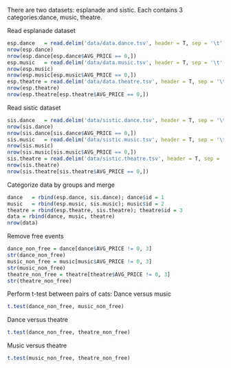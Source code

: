There are two datasets: esplanade and sistic. Each contains 3 categories:dance, music, theatre.

Read esplanade dataset 
```r
esp.dance   = read.delim('data/data.dance.tsv', header = T, sep = '\t', stringsAsFactors = FALSE, quote = "")
nrow(esp.dance)
nrow(esp.dance[esp.dance$AVG_PRICE == 0,])
esp.music   = read.delim('data/data.music.tsv', header = T, sep = '\t', stringsAsFactors = FALSE, quote = "")
nrow(esp.music)
nrow(esp.music[esp.music$AVG_PRICE == 0,])
esp.theatre = read.delim('data/data.theatre.tsv', header = T, sep = '\t', stringsAsFactors = FALSE, quote = "")
nrow(esp.theatre)
nrow(esp.theatre[esp.theatre$AVG_PRICE == 0,])
```
Read sistic dataset 
```r
sis.dance   = read.delim('data/sistic.dance.tsv', header = T, sep = '\t', stringsAsFactors = FALSE, quote = "")
nrow(sis.dance)
nrow(sis.dance[sis.dance$AVG_PRICE == 0,])
sis.music   = read.delim('data/sistic.music.tsv', header = T, sep = '\t', stringsAsFactors = FALSE, quote = "")
nrow(sis.music)
nrow(sis.music[sis.music$AVG_PRICE == 0,])
sis.theatre = read.delim('data/sistic.theatre.tsv', header = T, sep = '\t', stringsAsFactors = FALSE, quote = "")
nrow(sis.theatre)
nrow(sis.theatre[sis.theatre$AVG_PRICE == 0,])
```

Categorize data by groups and merge
```r
dance   = rbind(esp.dance, sis.dance); dance$id = 1
music   = rbind(esp.music, sis.music); music$id = 2
theatre = rbind(esp.theatre, sis.theatre); theatre$id = 3
data = rbind(dance, music, theatre)
nrow(data)
```

Remove free events 
```r
dance_non_free = dance[dance$AVG_PRICE != 0, 3]
str(dance_non_free)
music_non_free = music[music$AVG_PRICE != 0, 3]
str(music_non_free)
theatre_non_free = theatre[theatre$AVG_PRICE != 0, 3]
str(theatre_non_free)
```

Perform t-test between pairs of cats:
Dance versus music
```r
t.test(dance_non_free, music_non_free)
```
Dance versus theatre
```r
t.test(dance_non_free, theatre_non_free)
```
Music versus theatre
```r
t.test(music_non_free, theatre_non_free)
```




